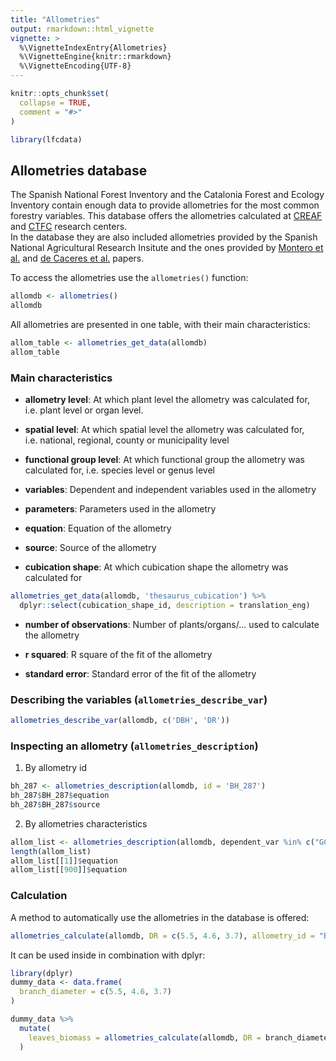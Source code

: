 ```yaml
---
title: "Allometries"
output: rmarkdown::html_vignette
vignette: >
  %\VignetteIndexEntry{Allometries}
  %\VignetteEngine{knitr::rmarkdown}
  %\VignetteEncoding{UTF-8}
---
```


```r
knitr::opts_chunk$set(
  collapse = TRUE,
  comment = "#>"
)
```

```r
library(lfcdata)
```

## Allometries database

The Spanish National Forest Inventory and the Catalonia Forest and Ecology Inventory contain
enough data to provide allometries for the most common forestry variables. This database
offers the allometries calculated at [CREAF](http://www.creaf.cat/) and
[CTFC](http://www.ctfc.cat/) research centers.  
In the database they are also included allometries provided by the Spanish National
Agricultural Research Insitute and the ones provided by [Montero et al.]() and
[de Caceres et al.]() papers.

To access the allometries use the `allometries()` function:

```r
allomdb <- allometries()
allomdb
```

All allometries are presented in one table, with their main characteristics:

```r
allom_table <- allometries_get_data(allomdb)
allom_table
```

### Main characteristics

  - **allometry level**: At which plant level the allometry was calculated for, i.e. plant
    level or organ level.
  
  - **spatial level**: At which spatial level the allometry was calculated for, i.e. national,
    regional, county or municipality level
  
  - **functional group level**: At which functional group the allometry was calculated for,
    i.e. species level or genus level
  
  - **variables**: Dependent and independent variables used in the allometry
  
  - **parameters**: Parameters used in the allometry
  
  - **equation**: Equation of the allometry
  
  - **source**: Source of the allometry
  
  - **cubication shape**: At which cubication shape the allometry was calculated for
  
```r
allometries_get_data(allomdb, 'thesaurus_cubication') %>%
  dplyr::select(cubication_shape_id, description = translation_eng)
```
  
  
  - **number of observations**: Number of plants/organs/... used to calculate the allometry
  
  - **r squared**: R square of the fit of the allometry
  
  - **standard error**: Standard error of the fit of the allometry


### Describing the variables (`allometries_describe_var`)

```r
allometries_describe_var(allomdb, c('DBH', 'DR'))
```

### Inspecting an allometry (`allometries_description`)

1. By allometry id

```r
bh_287 <- allometries_description(allomdb, id = 'BH_287')
bh_287$BH_287$equation
bh_287$BH_287$source
```


2. By allometries characteristics

```r
allom_list <- allometries_description(allomdb, dependent_var %in% c("GC", "BH"))
length(allom_list)
allom_list[[1]]$equation
allom_list[[900]]$equation
```


### Calculation

A method to automatically use the allometries in the database is offered:

```r
allometries_calculate(allomdb, DR = c(5.5, 4.6, 3.7), allometry_id = "BH_287")
```

It can be used inside in combination with dplyr:

```r
library(dplyr)
dummy_data <- data.frame(
  branch_diameter = c(5.5, 4.6, 3.7)
)

dummy_data %>%
  mutate(
    leaves_biomass = allometries_calculate(allomdb, DR = branch_diameter, allometry_id = 'BH_287')
  )
```

